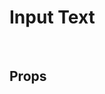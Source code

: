
<Meta title="Design System/Atoms/Form/InputText" component={InputText} />

# Input Text

<br />

## Props

<ArgsTable of={InputText} />

<Canvas>
  <Story name="InputText">
    <InputText
      name="firstname"
      label="Firstname"
      error="This is an example of an error!"
      value=""
    />
  </Story>
</Canvas>
